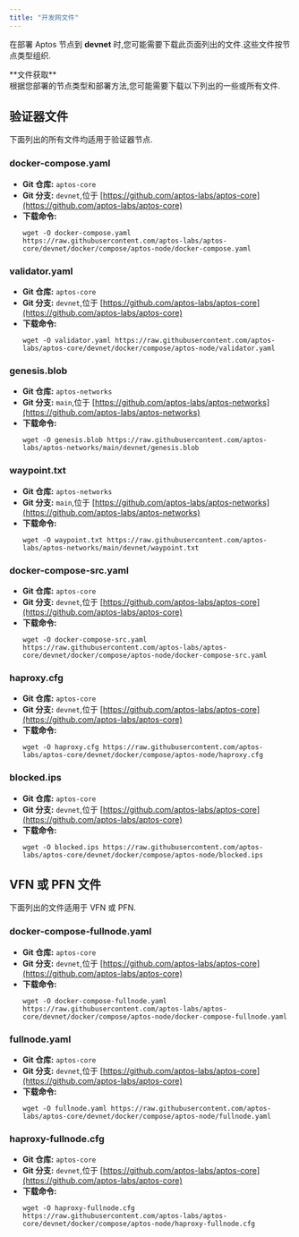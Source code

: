 ```yaml
---
title: "开发网文件"
---
```



在部署 Aptos 节点到 **devnet** 时,您可能需要下载此页面列出的文件.这些文件按节点类型组织.

<Aside type="note">
  **文件获取**<br />
  根据您部署的节点类型和部署方法,您可能需要下载以下列出的一些或所有文件.
</Aside>

## 验证器文件

下面列出的所有文件均适用于验证器节点.

### docker-compose.yaml

- **Git 仓库:** `aptos-core`
- **Git 分支:** `devnet`,位于 [https://github.com/aptos-labs/aptos-core](https://github.com/aptos-labs/aptos-core)
- **下载命令:**
  ```shellscript filename="Terminal"
  wget -O docker-compose.yaml https://raw.githubusercontent.com/aptos-labs/aptos-core/devnet/docker/compose/aptos-node/docker-compose.yaml
  ```

### validator.yaml

- **Git 仓库:** `aptos-core`
- **Git 分支:** `devnet`,位于 [https://github.com/aptos-labs/aptos-core](https://github.com/aptos-labs/aptos-core)
- **下载命令:**
  ```shellscript filename="Terminal"
  wget -O validator.yaml https://raw.githubusercontent.com/aptos-labs/aptos-core/devnet/docker/compose/aptos-node/validator.yaml
  ```

### genesis.blob

- **Git 仓库:** `aptos-networks`
- **Git 分支:** `main`,位于 [https://github.com/aptos-labs/aptos-networks](https://github.com/aptos-labs/aptos-networks)
- **下载命令:**
  ```shellscript filename="Terminal"
  wget -O genesis.blob https://raw.githubusercontent.com/aptos-labs/aptos-networks/main/devnet/genesis.blob
  ```

### waypoint.txt

- **Git 仓库:** `aptos-networks`
- **Git 分支:** `main`,位于 [https://github.com/aptos-labs/aptos-networks](https://github.com/aptos-labs/aptos-networks)
- **下载命令:**
  ```shellscript filename="Terminal"
  wget -O waypoint.txt https://raw.githubusercontent.com/aptos-labs/aptos-networks/main/devnet/waypoint.txt
  ```

### docker-compose-src.yaml

- **Git 仓库:** `aptos-core`
- **Git 分支:** `devnet`,位于 [https://github.com/aptos-labs/aptos-core](https://github.com/aptos-labs/aptos-core)
- **下载命令:**
  ```shellscript filename="Terminal"
  wget -O docker-compose-src.yaml https://raw.githubusercontent.com/aptos-labs/aptos-core/devnet/docker/compose/aptos-node/docker-compose-src.yaml
  ```

### haproxy.cfg

- **Git 仓库:** `aptos-core`
- **Git 分支:** `devnet`,位于 [https://github.com/aptos-labs/aptos-core](https://github.com/aptos-labs/aptos-core)
- **下载命令:**
  ```shellscript filename="Terminal"
  wget -O haproxy.cfg https://raw.githubusercontent.com/aptos-labs/aptos-core/devnet/docker/compose/aptos-node/haproxy.cfg
  ```

### blocked.ips

- **Git 仓库:** `aptos-core`
- **Git 分支:** `devnet`,位于 [https://github.com/aptos-labs/aptos-core](https://github.com/aptos-labs/aptos-core)
- **下载命令:**
  ```shellscript filename="Terminal"
  wget -O blocked.ips https://raw.githubusercontent.com/aptos-labs/aptos-core/devnet/docker/compose/aptos-node/blocked.ips
  ```

## VFN 或 PFN 文件

下面列出的文件适用于 VFN 或 PFN.

### docker-compose-fullnode.yaml

- **Git 仓库:** `aptos-core`
- **Git 分支:** `devnet`,位于 [https://github.com/aptos-labs/aptos-core](https://github.com/aptos-labs/aptos-core)
- **下载命令:**
  ```shellscript filename="Terminal"
  wget -O docker-compose-fullnode.yaml https://raw.githubusercontent.com/aptos-labs/aptos-core/devnet/docker/compose/aptos-node/docker-compose-fullnode.yaml
  ```

### fullnode.yaml

- **Git 仓库:** `aptos-core`
- **Git 分支:** `devnet`,位于 [https://github.com/aptos-labs/aptos-core](https://github.com/aptos-labs/aptos-core)
- **下载命令:**
  ```shellscript filename="Terminal"
  wget -O fullnode.yaml https://raw.githubusercontent.com/aptos-labs/aptos-core/devnet/docker/compose/aptos-node/fullnode.yaml
  ```

### haproxy-fullnode.cfg

- **Git 仓库:** `aptos-core`
- **Git 分支:** `devnet`,位于 [https://github.com/aptos-labs/aptos-core](https://github.com/aptos-labs/aptos-core)
- **下载命令:**
  ```shellscript filename="Terminal"
  wget -O haproxy-fullnode.cfg https://raw.githubusercontent.com/aptos-labs/aptos-core/devnet/docker/compose/aptos-node/haproxy-fullnode.cfg
  ```
